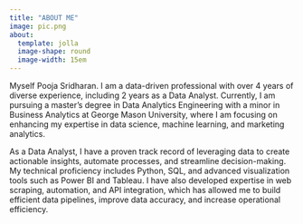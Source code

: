 ```yaml
---
title: "ABOUT ME"
image: pic.png
about: 
  template: jolla
  image-shape: round
  image-width: 15em
---
```


Myself Pooja Sridharan. I am a data-driven professional with over 4 years of diverse experience, including 2 years as a Data Analyst. Currently, I am pursuing a master’s degree in Data Analytics Engineering with a minor in Business Analytics at George Mason University, where I am focusing on enhancing my expertise in data science, machine learning, and marketing analytics.

As a Data Analyst, I have a proven track record of leveraging data to create actionable insights, automate processes, and streamline decision-making. My technical proficiency includes Python, SQL, and advanced visualization tools such as Power BI and Tableau. I have also developed expertise in web scraping, automation, and API integration, which has allowed me to build efficient data pipelines, improve data accuracy, and increase operational efficiency.
